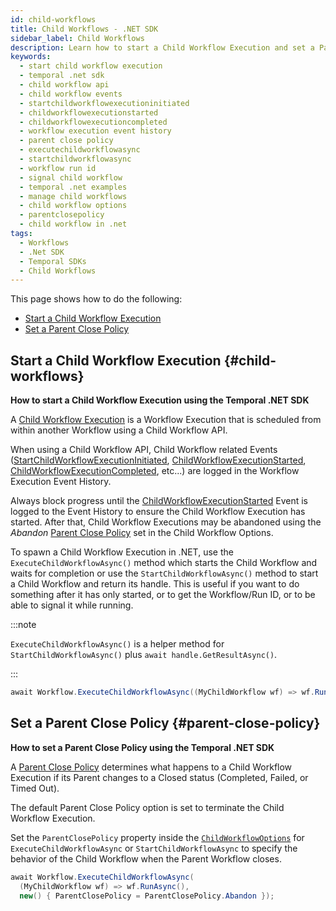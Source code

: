 ```yaml
---
id: child-workflows
title: Child Workflows - .NET SDK
sidebar_label: Child Workflows
description: Learn how to start a Child Workflow Execution and set a Parent Close Policy using Temporal .NET SDK. Discover methods like ExecuteChildWorkflowAsync and manage Workflow behaviors.
keywords:
  - start child workflow execution
  - temporal .net sdk
  - child workflow api
  - child workflow events
  - startchildworkflowexecutioninitiated
  - childworkflowexecutionstarted
  - childworkflowexecutioncompleted
  - workflow execution event history
  - parent close policy
  - executechildworkflowasync
  - startchildworkflowasync
  - workflow run id
  - signal child workflow
  - temporal .net examples
  - manage child workflows
  - child workflow options
  - parentclosepolicy
  - child workflow in .net
tags:
  - Workflows
  - .Net SDK
  - Temporal SDKs
  - Child Workflows
---
```


This page shows how to do the following:

- [Start a Child Workflow Execution](#child-workflows)
- [Set a Parent Close Policy](#parent-close-policy)

## Start a Child Workflow Execution {#child-workflows}

**How to start a Child Workflow Execution using the Temporal .NET SDK**

A [Child Workflow Execution](/encyclopedia/child-workflows) is a Workflow Execution that is scheduled from within another Workflow using a Child Workflow API.

When using a Child Workflow API, Child Workflow related Events ([StartChildWorkflowExecutionInitiated](/references/events#startchildworkflowexecutioninitiated), [ChildWorkflowExecutionStarted](/references/events#childworkflowexecutionstarted), [ChildWorkflowExecutionCompleted](/references/events#childworkflowexecutioncompleted), etc...) are logged in the Workflow Execution Event History.

Always block progress until the [ChildWorkflowExecutionStarted](/references/events#childworkflowexecutionstarted) Event is logged to the Event History to ensure the Child Workflow Execution has started.
After that, Child Workflow Executions may be abandoned using the _Abandon_ [Parent Close Policy](/encyclopedia/child-workflows#parent-close-policy) set in the Child Workflow Options.

To spawn a Child Workflow Execution in .NET, use the `ExecuteChildWorkflowAsync()` method which starts the Child Workflow and waits for completion or
use the `StartChildWorkflowAsync()` method to start a Child Workflow and return its handle.
This is useful if you want to do something after it has only started, or to get the Workflow/Run ID, or to be able to signal it while running.

:::note

`ExecuteChildWorkflowAsync()` is a helper method for `StartChildWorkflowAsync()` plus `await handle.GetResultAsync()`.

:::

```csharp
await Workflow.ExecuteChildWorkflowAsync((MyChildWorkflow wf) => wf.RunAsync());
```

## Set a Parent Close Policy {#parent-close-policy}

**How to set a Parent Close Policy using the Temporal .NET SDK**

A [Parent Close Policy](/encyclopedia/child-workflows#parent-close-policy) determines what happens to a Child Workflow Execution if its Parent changes to a Closed status (Completed, Failed, or Timed Out).

The default Parent Close Policy option is set to terminate the Child Workflow Execution.

Set the `ParentClosePolicy` property inside the [`ChildWorkflowOptions`](https://dotnet.temporal.io/api/Temporalio.Workflows.ChildWorkflowOptions.html) for `ExecuteChildWorkflowAsync` or `StartChildWorkflowAsync` to specify the behavior of the Child Workflow when the Parent Workflow closes.

```csharp
await Workflow.ExecuteChildWorkflowAsync(
  (MyChildWorkflow wf) => wf.RunAsync(),
  new() { ParentClosePolicy = ParentClosePolicy.Abandon });
```
